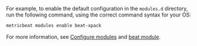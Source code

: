 

For example, to enable the default configuration in the `modules.d` directory,
run the following command, using the correct command syntax for your OS:

```sh
metricbeat modules enable beat-xpack
```

For more information, see
[Configure modules](((metricbeat-ref))/configuration-metricbeat.html) and
[beat module](((metricbeat-ref))/metricbeat-module-beat.html).